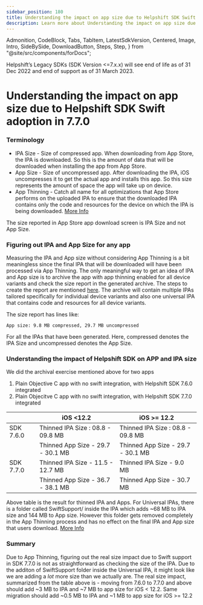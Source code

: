 ```yaml
---
sidebar_position: 180
title: Understanding the impact on app size due to Helpshift SDK Swift adoption in 7.7.0
description: Learn more about Understanding the impact on app size due to Helpshift SDK Swift adoption in 7.7.0
---
```


  Admonition,
  CodeBlock,
  Tabs,
  TabItem,
  LatestSdkVersion,
  Centered,
  Image,
  Intro,
  SideBySide,
  DownloadButton,
  Steps,
  Step,
} from "@site/src/components/forDocs";

<Admonition type="danger" title="Important">

Helpshift’s Legacy SDKs (SDK Version <=7.x.x) will see end of life as of 31 Dec 2022 and end of support as of 31 March 2023.

</Admonition>

# Understanding the impact on app size due to Helpshift SDK Swift adoption in 7.7.0

### Terminology

- IPA Size - Size of compressed app. When downloading from App Store, the IPA is downloaded. So this is the amount of data that will be downloaded when installing the app from App Store.
- App Size - Size of uncompressed app. After downloading the IPA, iOS uncompresses it to get the actual app and installs this app. So this size represents the amount of space the app will take up on device.
- App Thinning - Catch all name for all optimizations that App Store performs on the uploaded IPA to ensure that the downloaded IPA contains only the code and resources for the device on which the IPA is being downloaded. [More Info](https://help.apple.com/xcode/mac/11.0/index.html?localePath=en.lproj#/devbbdc5ce4f)

<Admonition type="info" title="Note">

The size reported in App Store app download screen is IPA Size and not App Size.

</Admonition>

### Figuring out IPA and App Size for any app

Measuring the IPA and App size without considering App Thinning is a bit meaningless since the final IPA that will be downloaded will have been processed via App Thinning. The only meaningful way to get an idea of IPA and App size is to archive the app with app thinning enabled for all device variants and check the size report in the generated archive. The steps to create the report are mentioned [here](https://developer.apple.com/documentation/xcode/reducing_your_app_s_size). The archive will contain multiple IPAs tailored specifically for individual device variants and also one universal IPA that contains code and resources for all device variants.

The size report has lines like:

```
App size: 9.8 MB compressed, 29.7 MB uncompressed
```

For all the IPAs that have been generated. Here, compressed denotes the IPA Size and uncompressed denotes the App Size.

### Understanding the impact of Helpshift SDK on APP and IPA size

We did the archival exercise mentioned above for two apps

1. Plain Objective C app with no swift integration, with Helpshift SDK 7.6.0 integrated
2. Plain Objecitve C app with no swift integration, with Helpshift SDK 7.7.0 integrated

|           | iOS <12.2                         | iOS >= 12.2                       |
| --------- | --------------------------------- | --------------------------------- |
| SDK 7.6.0 | Thinned IPA Size : 08.8 - 09.8 MB | Thinned IPA Size : 08.8 - 09.8 MB |
|           | Thinned App Size - 29.7 - 30.1 MB | Thinned App Size - 29.7 - 30.1 MB |
| SDK 7.7.0 | Thinned IPA Size - 11.5 - 12.7 MB | Thinned IPA Size - 9.0 MB         |
|           | Thinned App Size - 36.7 - 38.1 MB | Thinned App Size - 30.7 MB        |

Above table is the result for thinned IPA and Apps. For Universal IPAs, there is a folder called SwiftSupport/ inside the IPA which adds ~68 MB to IPA size and 144 MB to App size. However this folder gets removed completely in the App Thinning process and has no effect on the final IPA and App size that users download. [More Info](https://stackoverflow.com/a/34483254)

### Summary

Due to App Thinning, figuring out the real size impact due to Swift support in SDK 7.7.0 is not as straightforward as checking the size of the IPA. Due to the additon of SwiftSupport folder inside the Universal IPA, it might look like we are adding a _lot_ more size than we actually are. The real size impact, summarized from the table above is - moving from 7.6.0 to 7.7.0 and above should add ~3 MB to IPA and ~7 MB to app size for iOS < 12.2. Same migration should add ~0.5 MB to IPA and ~1 MB to app size for iOS >= 12.2
